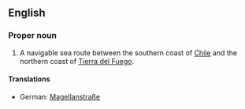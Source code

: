 ==English==
{{wikipedia}}
===Proper noun===
{{en-proper noun|sg=[[strait|Strait]] [[of]] [[Magellan]]}}

# A navigable sea route between the southern coast of [[Chile]] and the northern coast of [[Tierra del Fuego]].

====Translations====
{{trans-top|Strait of Magellan}}
*German: [[Magellanstraße]] {{f}}
{{trans-mid}}
{{trans-bottom}}